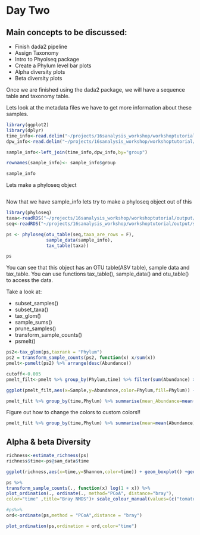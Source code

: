 # Day Two

## Main concepts to be discussed:
- Finish dada2 pipeline
- Assign Taxonomy
- Intro to Phyolseq package
- Create a Phylum level bar plots
- Alpha diversity plots
- Beta diversity plots


Once we are finished using the dada2 package, we will have a sequence table and taxonomy table. 

Lets look at the metadata files we have to get more information about these samples.

```r

library(ggplot2)
library(dplyr)
time_info<-read.delim("~/projects/16sanalysis_workshop/workshoptutorial/MiSeq_SOP/mouse.time.design",sep  = "\t")
dpw_info<-read.delim("~/projects/16sanalysis_workshop/workshoptutorial/MiSeq_SOP/mouse.dpw.metadata",sep  = "\t")

sample_info<-left_join(time_info,dpw_info,by="group")

rownames(sample_info)<- sample_info$group

sample_info
```

Lets make a phyloseq object

```r




```

Now that we have sample_info lets try to make a phyloseq object out of this

```r
library(phyloseq)
taxa<-readRDS("~/projects/16sanalysis_workshop/workshoptutorial/output/taxa.rds")
seq<-readRDS("~/projects/16sanalysis_workshop/workshoptutorial/output/seq.rds")

ps <- phyloseq(otu_table(seq,taxa_are_rows = F), 
               sample_data(sample_info), 
               tax_table(taxa))

ps
```

You can see that this object has an OTU table(ASV table), sample data and tax_table. You can use functions tax_table(), sample_data() and otu_table() to access the data.

Take a look at:

- subset_samples()
- subset_taxa()
- tax_glom()
- sample_sums()
- prune_samples()
- transform_sample_counts()
- psmelt()



```r
ps2<-tax_glom(ps,taxrank = "Phylum")
ps2 = transform_sample_counts(ps2, function(x) x/sum(x))
pmelt<-psmelt(ps2) %>% arrange(desc(Abundance))

cutoff<-0.005
pmelt_filt<-pmelt %>% group_by(Phylum,time) %>% filter(sum(Abundance) >cutoff)

ggplot(pmelt_filt,aes(x=Sample,y=Abundance,color=Phylum,fill=Phylum)) +geom_bar(stat = "identity")

pmelt_filt %>% group_by(time,Phylum) %>% summarise(mean_Abundance=mean(Abundance)) %>% ggplot(.,aes(x=time,y=mean_Abundance,fill=Phylum)) +geom_bar(stat="identity")

```

Figure out how to change the colors to custom colors!!

```r


pmelt_filt %>% group_by(time,Phylum) %>% summarise(mean=mean(Abundance))

```


## Alpha & beta Diversity




```r

richness<-estimate_richness(ps)
richness$time<-ps@sam_data$time

ggplot(richness,aes(x=time,y=Shannon,color=time)) + geom_boxplot() +geom_jitter()

```

```r
ps %>%
transform_sample_counts(., function(x) log(1 + x)) %>%
plot_ordination(., ordinate(., method="PCoA", distance="bray"),
color="time" ,title="Bray NMDS")+ scale_colour_manual(values=(c("tomato","blue"))) + geom_point()#%>% #+ theme_bw() 

#ps%>%
ord<-ordinate(ps,method = "PCoA",distance = "bray")

plot_ordination(ps,ordination = ord,color="time")

```

